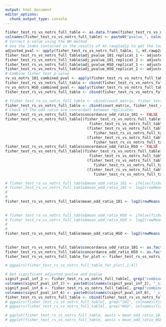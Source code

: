 ```yaml
---
output: html_document
editor_options: 
  chunk_output_type: console
---
```


```r
fisher_test_rs_vs_notrs_full_table <- as.data.frame(fisher_test_rs_vs_notrs)
colnames(fisher_test_rs_vs_notrs_full_table) <- paste0("pvalue_", colnames(fisher_test_rs_vs_notrs_full_table))
# Correct p-value using the BH method
# Use the index contained in the results of mt.rawp2adjp to get the location of the sequence in the matrix.
adjusted_pval <- apply(fisher_test_rs_vs_notrs_full_table, 2, mt.rawp2adjp, proc="BH")
fisher_test_rs_vs_notrs_full_table$adj_pvalue_101_replicat_1 <- adjusted_pval$pvalue_101_replicat_1$adjp[order(adjusted_pval$pvalue_101_replicat_1$index),][,2]
fisher_test_rs_vs_notrs_full_table$adj_pvalue_101_replicat_2 <- adjusted_pval$pvalue_101_replicat_2$adjp[order(adjusted_pval$pvalue_101_replicat_2$index),][,2]
fisher_test_rs_vs_notrs_full_table$adj_pvalue_HSO_replicat_1 <- adjusted_pval$pvalue_HSO_replicat_1$adjp[order(adjusted_pval$pvalue_HSO_replicat_1$index),][,2]
fisher_test_rs_vs_notrs_full_table$adj_pvalue_HSO_replicat_2 <- adjusted_pval$pvalue_HSO_replicat_2$adjp[order(adjusted_pval$pvalue_HSO_replicat_2$index),][,2]
# Combine fisher test p-value 
rv_vs_notrs_101_combined_pval <- apply(fisher_test_rs_vs_notrs_full_table[,grep("adj_pvalue_101", colnames(fisher_test_rs_vs_notrs_full_table))], 1, sumlog)
fisher_test_rs_vs_notrs_full_table <- cbind(fisher_test_rs_vs_notrs_full_table, combined_pval_101 = do.call(rbind,lapply(rv_vs_notrs_101_combined_pval,function(v){v$p})))
rv_vs_notrs_HSO_combined_pval <- apply(fisher_test_rs_vs_notrs_full_table[,grep("adj_pvalue_HSO", colnames(fisher_test_rs_vs_notrs_full_table))], 1, sumlog)
fisher_test_rs_vs_notrs_full_table <- cbind(fisher_test_rs_vs_notrs_full_table, combined_pval_HSO = do.call(rbind,lapply(rv_vs_notrs_HSO_combined_pval,function(v){v$p})))

# fisher_test_rs_vs_notrs_full_table <- cbind(count_matrix, fisher_test_rs_vs_notrs_full_table, ttest_results_matrix, fisher_test_rs_vs_notrs_odd_ratio)
fisher_test_rs_vs_notrs_full_table <- cbind(count_matrix, fisher_test_rs_vs_notrs_full_table, fisher_test_rs_vs_notrs_odd_ratio)
# Check if the odd ratio are concordant between replicates
fisher_test_rs_vs_notrs_full_table$concordance_odd_ratio_101 <- FALSE
fisher_test_rs_vs_notrs_full_table[(fisher_test_rs_vs_notrs_full_table$odd_ratio_101_replicat_1 < 1 &
                                      fisher_test_rs_vs_notrs_full_table$odd_ratio_101_replicat_2 < 1) | 
                                     (fisher_test_rs_vs_notrs_full_table$odd_ratio_101_replicat_1 > 1 & 
                                        fisher_test_rs_vs_notrs_full_table$odd_ratio_101_replicat_2 > 1) | 
                                     (fisher_test_rs_vs_notrs_full_table$odd_ratio_101_replicat_1 == 1 &
                                        fisher_test_rs_vs_notrs_full_table$odd_ratio_101_replicat_2 == 1), "concordance_odd_ratio_101"] <- TRUE
fisher_test_rs_vs_notrs_full_table$concordance_odd_ratio_HSO <- FALSE
fisher_test_rs_vs_notrs_full_table[(fisher_test_rs_vs_notrs_full_table$odd_ratio_HSO_replicat_1 < 1 &
                                      fisher_test_rs_vs_notrs_full_table$odd_ratio_HSO_replicat_2 < 1) | 
                                     (fisher_test_rs_vs_notrs_full_table$odd_ratio_HSO_replicat_1 > 1 & 
                                        fisher_test_rs_vs_notrs_full_table$odd_ratio_HSO_replicat_2 > 1) | 
                                     (fisher_test_rs_vs_notrs_full_table$odd_ratio_HSO_replicat_1 == 1 &
                                        fisher_test_rs_vs_notrs_full_table$odd_ratio_HSO_replicat_2 == 1), "concordance_odd_ratio_HSO"] <- TRUE

# fisher_test_rs_vs_notrs_full_table$mean_odd_ratio_101 <- ifelse(fisher_test_rs_vs_notrs_full_table$concordance_odd_ratio_101 == TRUE, log2(rowMeans(fisher_test_rs_vs_notrs_full_table[fisher_test_rs_vs_notrs_full_table$concordance_odd_ratio_101 == TRUE, grep("odd_ratio_101", colnames(fisher_test_rs_vs_notrs_full_table))])), 0)
# fisher_test_rs_vs_notrs_full_table$mean_odd_ratio_101 <- log2(rowMeans(fisher_test_rs_vs_notrs_full_table[fisher_test_rs_vs_notrs_full_table$concordance_odd_ratio_101 == TRUE,
#                                                                                                           grep("odd_ratio_101",
#                                                                                                                colnames(fisher_test_rs_vs_notrs_full_table))]))
fisher_test_rs_vs_notrs_full_table$mean_odd_ratio_101 <- log2(rowMeans(fisher_test_rs_vs_notrs_full_table[,
                                                                                                          grep("odd_ratio_101",
                                                                                                               colnames(fisher_test_rs_vs_notrs_full_table))]))
# fisher_test_rs_vs_notrs_full_table$mean_odd_ratio_HSO <- ifelse(fisher_test_rs_vs_notrs_full_table$concordance_odd_ratio_HSO == TRUE, log2(rowMeans(fisher_test_rs_vs_notrs_full_table[fisher_test_rs_vs_notrs_full_table$concordance_odd_ratio_HSO == TRUE, grep("odd_ratio_HSO", colnames(fisher_test_rs_vs_notrs_full_table))])), 0)
# fisher_test_rs_vs_notrs_full_table$mean_odd_ratio_HSO <- log2(rowMeans(fisher_test_rs_vs_notrs_full_table[fisher_test_rs_vs_notrs_full_table$concordance_odd_ratio_HSO == TRUE,
#                                                                                                           grep("odd_ratio_HSO",
#                                                                                                                colnames(fisher_test_rs_vs_notrs_full_table))]))
fisher_test_rs_vs_notrs_full_table$mean_odd_ratio_HSO <- log2(rowMeans(fisher_test_rs_vs_notrs_full_table[,
                                                                                                          grep("odd_ratio_HSO",
                                                                                                               colnames(fisher_test_rs_vs_notrs_full_table))]))
fisher_test_rs_vs_notrs_full_table$concordance_odd_ratio_101 <- as.factor(fisher_test_rs_vs_notrs_full_table$concordance_odd_ratio_101)
fisher_test_rs_vs_notrs_full_table$concordance_odd_ratio_HSO <- as.factor(fisher_test_rs_vs_notrs_full_table$concordance_odd_ratio_HSO)
fisher_test_rs_vs_notrs_full_table_for_plot <- fisher_test_rs_vs_notrs_full_table

# ggpairs(fisher_test_rs_vs_notrs_full_table_for_plot[,1:4])

# Get significant adjusted_pvalue and pvalue
signif_pval_inf_2 <- fisher_test_rs_vs_notrs_full_table[, grep("combine", colnames(fisher_test_rs_vs_notrs_full_table))]<1e-2
colnames(signif_pval_inf_2) <- paste0(colnames(signif_pval_inf_2), "_signif_2")
signif_pval_inf_6 <- fisher_test_rs_vs_notrs_full_table[, grep("combine", colnames(fisher_test_rs_vs_notrs_full_table))]<1e-6
colnames(signif_pval_inf_6) <- paste0(colnames(signif_pval_inf_6), "_signif_6")
fisher_test_rs_vs_notrs_full_table <- cbind(fisher_test_rs_vs_notrs_full_table, signif_pval_inf_2, signif_pval_inf_6)
# ggpairs(fisher_test_rs_vs_notrs_full_table[, grep("101", colnames(fisher_test_rs_vs_notrs_full_table))])
# ggpairs(fisher_test_rs_vs_notrs_full_table[, grep("HSO", colnames(fisher_test_rs_vs_notrs_full_table))])

# ggplot(fisher_test_rs_vs_notrs_full_table, aes(x = mean_odd_ratio_101, y = -log10(combined_pval_101), color = combined_pval_101_signif_6)) + geom_point() 
# ggplot(fisher_test_rs_vs_notrs_full_table, aes(x = mean_odd_ratio_HSO, y = -log10(combined_pval_HSO), color = combined_pval_HSO_signif_6)) + geom_point() 
```